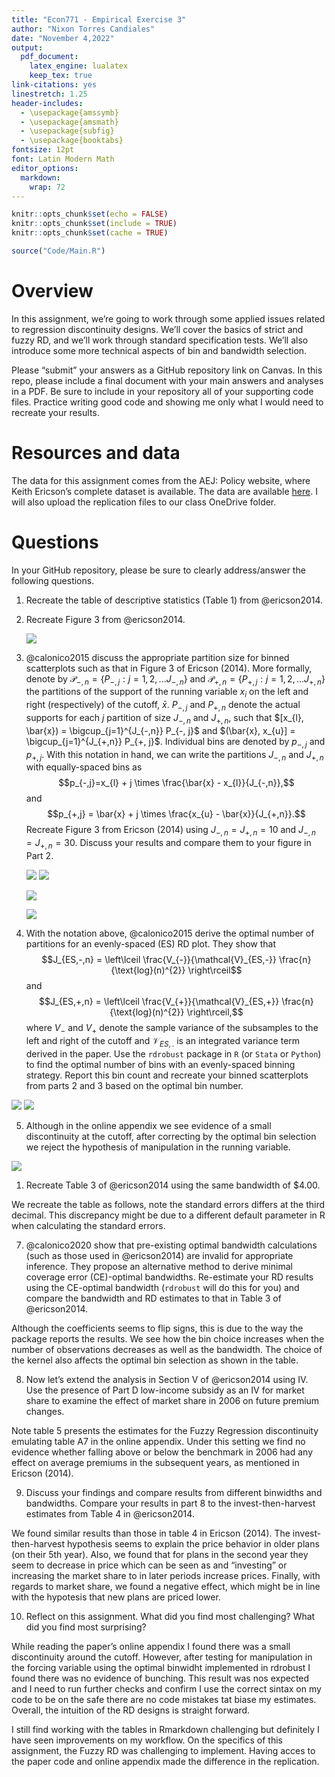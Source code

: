 ```yaml
---
title: "Econ771 - Empirical Exercise 3"
author: "Nixon Torres Candiales"
date: "November 4,2022"
output: 
  pdf_document:
    latex_engine: lualatex
    keep_tex: true
link-citations: yes
linestretch: 1.25
header-includes:
  - \usepackage{amssymb}
  - \usepackage{amsmath}
  - \usepackage{subfig}
  - \usepackage{booktabs}
fontsize: 12pt
font: Latin Modern Math
editor_options: 
  markdown: 
    wrap: 72
---
```


```r
knitr::opts_chunk$set(echo = FALSE)
knitr::opts_chunk$set(include = TRUE)
knitr::opts_chunk$set(cache = TRUE)
```

```r
source("Code/Main.R")
```

# Overview

In this assignment, we're going to work through some applied issues
related to regression discontinuity designs. We'll cover the basics of
strict and fuzzy RD, and we'll work through standard specification
tests. We'll also introduce some more technical aspects of bin and
bandwidth selection.

Please "submit" your answers as a GitHub repository link on Canvas. In
this repo, please include a final document with your main answers and
analyses in a PDF. Be sure to include in your repository all of your
supporting code files. Practice writing good code and showing me only
what I would need to recreate your results.

# Resources and data

The data for this assignment comes from the AEJ: Policy website, where
Keith Ericson's complete dataset is available. The data are available
[here](https://www.aeaweb.org/articles?id=10.1257/pol.6.1.38). I will
also upload the replication files to our class OneDrive folder.

# Questions

In your GitHub repository, please be sure to clearly address/answer the
following questions.

1. Recreate the table of descriptive statistics (Table 1) from @ericson2014.
    
```{=latex}
\begin{table}

\caption{Descriptive Statistics of Medicare Part D Plans}
\centering
\begin{tabular}[t]{lccccc}
\toprule
\multicolumn{1}{c}{ } & \multicolumn{5}{c}{Cohort (Year of plan introduction)} \\
\cmidrule(l{3pt}r{3pt}){2-6}
  & 2006 & 2007 & 2008 & 2009 & 2010\\
\midrule
Mean monthly premium & \$37 & \$40 & \$36 & \$30 & \$33\\
 & (13) & (17) & (20) & (5) & (9)\\
Mean deductible & \$92 & \$114 & \$146 & \$253 & \$118\\
 & (116) & (128) & (125) & (102) & (139)\\
Fraction enhanced benefit & 0.43 & 0.43 & 0.58 & 0.03 & 0.69\\
\addlinespace[0.3em]
\multicolumn{6}{l}{Fraction of plans offered by firms already offering a plan ... }\\
\hspace{1em}... in the United States & 0 & 0.76 & 0.98 & 1 & 0.97\\
\hspace{1em}... in the same state & 0 & 0.53 & 0.91 & 0.68 & 0.86\\
Number of unique firms & 51 & 38 & 16 & 5 & 6\\
Number of plans & 1429 & 658 & 202 & 68 & 107\\
\bottomrule
\end{tabular}
\end{table}
\pagebreak 
```


2. Recreate Figure 3 from @ericson2014.

    ![](Output/fig/Q2.png)

\newpage

3. @calonico2015 discuss the appropriate partition size for binned
    scatterplots such as that in Figure 3 of Ericson (2014). More
    formally, denote by
    $\mathcal{P}_{-,n} = \{ P_{-,j} : j=1, 2, ... J_{-, n} \}$ and
    $\mathcal{P}_{+,n} = \{ P_{+,j} : j=1, 2, ... J_{+, n} \}$ the
    partitions of the support of the running variable $x_{i}$ on the
    left and right (respectively) of the cutoff, $\bar{x}$. $P_{-, j}$
    and $P_{+, n}$ denote the actual supports for each $j$ partition of
    size $J_{-,n}$ and $J_{+,n}$, such that
    $[x_{l}, \bar{x}) = \bigcup_{j=1}^{J_{-,n}} P_{-, j}$ and
    $(\bar{x}, x_{u}] = \bigcup_{j=1}^{J_{+,n}} P_{+, j}$. Individual
    bins are denoted by $p_{-,j}$ and $p_{+,j}$. With this notation in
    hand, we can write the partitions $J_{-,n}$ and $J_{+,n}$ with
    equally-spaced bins as
    $$p_{-,j}=x_{l} + j \times \frac{\bar{x} - x_{l}}{J_{-,n}},$$ and
    $$p_{+,j} = \bar{x} + j \times \frac{x_{u} - \bar{x}}{J_{+,n}}.$$
    Recreate Figure 3 from Ericson (2014) using $J_{-,n}=J_{+,n}=10$ and
    $J_{-,n}=J_{+,n}=30$. Discuss your results and compare them to your
    figure in Part 2.

   ![](Output/fig/Q3A.png)
   ![](Output/fig/Q3A2.png)
   
   ![](Output/fig/Q3B.png)
   
   ![](Output/fig/Q3B2.png)

4. With the notation above, @calonico2015 derive the optimal number of
    partitions for an evenly-spaced (ES) RD plot. They show that
    $$J_{ES,-,n} = \left\lceil \frac{V_{-}}{\mathcal{V}_{ES,-}} \frac{n}{\text{log}(n)^{2}} \right\rceil$$
    and
    $$J_{ES,+,n} = \left\lceil \frac{V_{+}}{\mathcal{V}_{ES,+}} \frac{n}{\text{log}(n)^{2}} \right\rceil,$$
    where $V_{-}$ and $V_{+}$ denote the sample variance of the
    subsamples to the left and right of the cutoff and
    $\mathcal{V}_{ES,.}$ is an integrated variance term derived in the
    paper. Use the `rdrobust` package in `R` (or `Stata` or `Python`) to
    find the optimal number of bins with an evenly-spaced binning
    strategy. Report this bin count and recreate your binned
    scatterplots from parts 2 and 3 based on the optimal bin number.

![](Output/fig/Q4B.png)
![](Output/fig/Q4A.png)
\pagebreak

5. Although in the online appendix we see evidence of a small discontinuity at the cutoff, after correcting by the optimal bin selection we reject the hypothesis of manipulation in the running variable. 

  ![](Output/fig/Q5.png)

```{=latex}
  \begin{table}
  \caption{Rddensity Test for Different Windows}
  \centering
  \begin{tabular}[t]{cc}
  \toprule
  Window & P-Value\\
  \midrule
  0.03 & 0.50\\
  0.06 & 0.42\\
  0.09 & 0.42\\
  0.12 & 0.81\\
  0.15 & 0.74\\
  0.18 & 0.92\\
  0.21 & 1.00\\
  0.24 & 0.86\\
  0.27 & 0.87\\
  0.30 & 0.75\\
  \bottomrule
  \end{tabular}
  \end{table}
```
      

\newpage

1. Recreate Table 3 of @ericson2014 using the same bandwidth of \$4.00.\newline

We recreate the table as follows, note the standard errors differs at the third decimal. This discrepancy might be due to a different default parameter in R when calculating the standard errors.
```{=latex}
\begin{center}
\begin{table}
\caption{Effect of LIS Benchmark Status in 2006 on Plan Enrollment}
\centering
\begin{tabular}[t]{lccccc}
\toprule
 $\ln s_t$ & 2006 & 2007 & 2008 & 2009 & 2010\\
\midrule
\multicolumn{6}{l}{\textit{Panel A. Local linear, bandwidth \$4}}\\
Below benchmark, 2006 & 2.224*** & 1.332*** & 0.902** & 0.803* & 0.677\\
 & (0.283) & (0.267) & (0.248) & (0.362) & (0.481)\\
\addlinespace[0.3em]
\multicolumn{6}{l}{Premium—subsidy, 2006}\\
\hspace{1em}Below benchmark & -0.014 & -0.077 & -0.073 & -0.170 & -0.215*\\
\hspace{1em} & (0.032) & (0.088) & (0.116) & (0.105) & (0.088)\\
\hspace{1em}Above benchmark & -0.142+ & -0.033 & 0.049 & 0.074 & 0.049\\
\hspace{1em} & (0.078) & (0.110) & (0.163) & (0.170) & (0.202)\\
Num.Obs. & 306 & 299 & 298 & 246 & 212\\
R2 & 0.576 & 0.325 & 0.131 & 0.141 & 0.124\\
\\
\multicolumn{6}{l}{\textit{Panel B. Polynomial with controls, bandwidth \$4}}\\
Below benchmark, 2006 & 2.464*** & 1.364*** & 0.872** & 0.351 & -0.277\\
 & (0.219) & (0.317) & (0.243) & (0.321) & (0.298)\\
Premium--subsidy, 2006 & Quadratic & Quadratic & Quadratic & Quadratic & Quadratic\\
Num.Obs. & 306 & 299 & 298 & 246 & 212\\
R2 & 0.794 & 0.576 & 0.472 & 0.535 & 0.685\\
\bottomrule
\bottomrule
\multicolumn{6}{l}{\rule{0pt}{1em}+ p $<$ 0.1, * p $<$ 0.05, ** p $<$ 0.01, *** p $<$ 0.001}\\
\end{tabular}
\end{table}
\end{center}
```

\newpage

7. @calonico2020 show that pre-existing optimal bandwidth calculations
    (such as those used in @ericson2014) are invalid for appropriate
    inference. They propose an alternative method to derive minimal
    coverage error (CE)-optimal bandwidths. Re-estimate your RD results
    using the CE-optimal bandwidth (`rdrobust` will do this for you) and
    compare the bandwidth and RD estimates to that in Table 3 of @ericson2014.
    
    ```{=latex}
    \begin{table}
    \caption{Rdrobust estimation with optimal bandwith}
    \centering
    \begin{tabular}[t]{lccccc}
    \toprule
    $\ln s_t$ & 2006 & 2007 & 2008 & 2009 & 2010\\
    \midrule
    \addlinespace[0.3em]
    \multicolumn{6}{l}{\textit{Panel A. Local linear}}\\
    \hspace{1em}Conventional estimate & -2.29 & 0.70 & 0.25 & -1.23 & -1.07\\
    \hspace{1em} & (0.55) & (0.69) & (0.48) & (0.59) & (0.88)\\
    \hspace{1em}Observations & 306 & 245 & 200 & 143 & \vphantom{3} 128\\
    \hspace{1em}H & 0.75 & 1.92 & 2.38 & 2.12 & 1.95\\
    \hspace{1em}Bin & 1.59 & 4.88 & 7.00 & 4.89 & 4.85\\
    \hspace{1em}Kernel & Uniform & Uniform & Uniform & Uniform & \vphantom{1} Uniform\\
    \\
    \hspace{1em}Conventional estimate & -2.51 & 0.96 & 0.48 & -1.20 & -1.17\\
    \hspace{1em} & (0.52) & (0.72) & (0.49) & (0.65) & (0.63)\\
    \hspace{1em}Observations & 306 & 245 & 200 & 143 & \vphantom{2} 128\\
    \hspace{1em}H & 0.91 & 2.24 & 2.29 & 2.79 & 4.41\\
    \hspace{1em}Bin & 1.72 & 4.49 & 6.24 & 5.35 & 9.67\\
    \hspace{1em}Kernel & Triangular & Triangular & Triangular & Triangular & \vphantom{1} Triangular\\
    \addlinespace[0.3em]
    \multicolumn{6}{l}{\textit{Panel B. Quadratic Polinomial}}\\
    \hspace{1em}Conventional estimate & -2.58 & 0.77 & 1.13 & -0.67 & -0.84\\
    \hspace{1em} & (0.62) & (0.89) & (0.67) & (0.94) & (1.04)\\
    \hspace{1em}Observations & 306 & 245 & 200 & 143 & \vphantom{1} 128\\
    \hspace{1em}H & 1.02 & 2.61 & 2.79 & 2.52 & 3.20\\
    \hspace{1em}Bin & 2.07 & 5.36 & 6.96 & 5.27 & 6.13\\
    \hspace{1em}Kernel & Uniform & Uniform & Uniform & Uniform & Uniform\\
    \\
    \hspace{1em}Conventional estimate & -2.89 & 0.93 & 0.92 & -0.64 & -1.06\\
    \hspace{1em} & (0.62) & (0.99) & (0.75) & (1.19) & (1.01)\\
    \hspace{1em}Observations & 306 & 245 & 200 & 143 & 128\\
    \hspace{1em}H & 1.04 & 2.62 & 2.77 & 2.35 & 4.02\\
    \hspace{1em}Bin & 1.99 & 5.10 & 6.02 & 4.33 & 6.64\\
    \hspace{1em}Kernel & Triangular & Triangular & Triangular & Triangular & Triangular\\
    \bottomrule
    \bottomrule
    \multicolumn{6}{l}{\textit{Note:} Robust standard erros in parenthesis}\\
    \end{tabular}
    \end{table}
    ```

Although the coefficients seems to flip signs, this is due to the way the package reports the results.
We see how the bin choice increases when the number of observations decreases as well as the bandwidth.
The choice of the kernel also affects the optimal bin selection as shown in the table.

\newpage

8. Now let's extend the analysis in Section V of @ericson2014 using IV.
  Use the presence of Part D low-income subsidy as an IV for market
  share to examine the effect of market share in 2006 on future
  premium changes.

```{=latex}
\begin{table}
\caption{ Effect of LIS Benchmark Status in 2006 on Premiums in Later Year}
\centering
\begin{tabular}[t]{lcccc}
\toprule
Premium - Subsidy & 2007 & 2008 & 2009 & 2010\\
\midrule
Conventional Coef &-0.935 & 1.267 & 2.276 & 0.629\\
Confidence Interval & [-2.764,1.225] & [-1.927,5.173] & [-0.537,6.863] & [-4.478,8.157]\\
Observations & 569 & 512 & 378 & 322\\
\bottomrule
\multicolumn{5}{l}{\textit{Note:} Replicaton table A.7 Online Appendix. Fuzzy Regression Discontinuity}\\
\end{tabular}
\end{table}
```    

```{=latex}
\begin{table}
\caption{Effect of Market Share in 2006 on Future Premium Changes}
\centering
\begin{tabular}[t]{lc}
\toprule
  & ln(monthly premium)\\
\midrule
$\hat{lnS}$ & -0.165***\\
 & (0.024)\\
\midrule
Num.Obs. & 4123\\
State FE & X \\
Year FE & X\\
\bottomrule
\end{tabular}
\end{table}
```

Note table 5 presents the estimates for the Fuzzy Regression discontinuity emulating table A7 in the online appendix. Under this setting we find no evidence whether falling above or below the benchmark in 2006 had any effect on average premiums in the subsequent years, as mentioned in Ericson (2014).


\newpage

9. Discuss your findings and compare results from different binwidths and bandwidths. Compare your results in part 8 to the invest-then-harvest estimates from Table 4 in @ericson2014.
    
We found similar results than those in table 4 in Ericson (2014). The invest-then-harvest hypothesis seems to explain the price behavior in older plans (on their 5th year). Also, we found that for plans in the second year they seem to decrease in price which can be seen as and "investing" or increasing the market share to in later periods increase prices. Finally, with regards to market share, we found a negative effect, which might be in line with the hypotesis that new plans are priced lower.


10. Reflect on this assignment. What did you find most challenging? What did you find most surprising?
    
While reading the paper's online appendix I found there was a small discontinuity around the cutoff. However, after testing for manipulation in the forcing variable using the optimal binwidht implemented in rdrobust I found there was no evidence of bunching. This result was nos expected and I need to run further checks and confirm I use the correct sintax on my code to be on the safe there are no code mistakes tat biase my estimates. Overall, the intuition of the RD designs is straight forward.   

I still find working with the tables in Rmarkdown challenging but definitely I have seen improvements on my workflow.
On the specifics of this assignment, the Fuzzy RD was challenging to implement. Having acces to the paper code and online appendix made the difference in the replication.




